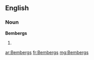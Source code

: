 ==English==

===Noun===
'''Bembergs'''

# {{plural of|[[Bemberg]]}}

[[ar:Bembergs]]
[[fr:Bembergs]]
[[mg:Bembergs]]